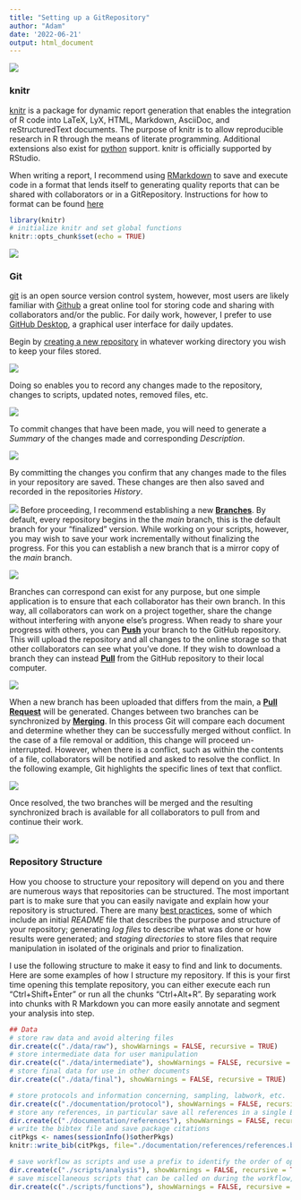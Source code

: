 ```yaml
---
title: "Setting up a GitRepository"
author: "Adam"
date: '2022-06-21'
output: html_document
---
```

![](https://yihui.org/knitr/images/knit-logo.png)

### knitr

[knitr](https://yihui.org/knitr/) is a package for dynamic report generation that enables the integration of R code into LaTeX, LyX, HTML, Markdown, AsciiDoc, and reStructuredText documents. The purpose of knitr is to allow reproducible research in R through the means of literate programming. Additional extensions also exist for [python](https://rstudio.github.io/reticulate/articles/r_markdown.html) support. knitr is officially supported by RStudio.

When writing a report, I recommend using [RMarkdown](https://rmarkdown.rstudio.com/lesson-2.html) to save and execute code in a format that lends itself to generating quality reports that can be shared with collaborators or in a GitRepository. Instructions for how to format can be found [here](https://www.rstudio.com/wp-content/uploads/2015/03/rmarkdown-reference.pdf)

```r
library(knitr)
# initialize knitr and set global functions
knitr::opts_chunk$set(echo = TRUE)
```

![](https://desktop.github.com/images/desktop-icon.svg)

### Git

[git](https://git-scm.com/) is an open source version control system, however, most users are likely familiar with [Github](https://github.com/) a great online tool for storing code and sharing with collaborators and/or the public. For daily work, however, I prefer to use [GitHub Desktop](https://desktop.github.com/), a graphical user interface for daily updates.

Begin by [creating a new repository](https://docs.github.com/en/desktop/installing-and-configuring-github-desktop/overview/creating-your-first-repository-using-github-desktop) in whatever working directory you wish to keep your files stored. 

![](https://docs.github.com/assets/cb-23291/images/help/desktop/getting-started-guide/create-and-clone-a-tutorial-repository.png)

Doing so enables you to record any changes made to the repository, changes to scripts, updated notes, removed files, etc. 

![](https://docs.github.com/assets/cb-13221/images/help/desktop/getting-started-guide/viewing-changes.png) 

To commit changes that have been made, you will need to generate a *Summary* of the changes made and corresponding *Description*. 

![](https://docs.github.com/assets/cb-16055/images/help/desktop/getting-started-guide/commit-area.png) 

By committing the changes you confirm that any changes made to the files in your repository are saved. These changes are then also saved and recorded in the repositories *History*.  

![](https://docs.github.com/assets/cb-84829/images/help/desktop/getting-started-guide/history-view.png)
Before proceeding, I recommend establishing a new [**Branches**](https://docs.github.com/en/desktop/contributing-and-collaborating-using-github-desktop/keeping-your-local-repository-in-sync-with-github/syncing-your-branch). By default, every repository begins in the the *main* branch, this is the default branch for your "finalized" version. While working on your scripts, however, you may wish to save your work incrementally without finalizing the progress. For this you can establish a new branch that is a mirror copy of the *main* branch.  

![](https://docs.github.com/assets/cb-19560/images/help/desktop/current-branch-menu.png) 

Branches can correspond can exist for any purpose, but one simple application is to ensure that each collaborator has their own branch. In this way, all collaborators can work on a project together, share the change without interfering with anyone else's progress. When ready to share your progress with others, you can [**Push**](https://docs.github.com/en/desktop/contributing-and-collaborating-using-github-desktop/making-changes-in-a-branch/pushing-changes-to-github) your branch to the GitHub repository. This will upload the repository and all changes to the online storage so that other collaborators can see what you've done. If they wish to download a branch they can instead [**Pull**](https://docs.github.com/en/pull-requests/collaborating-with-pull-requests/proposing-changes-to-your-work-with-pull-requests/creating-a-pull-request) from the GitHub repository to their local computer.

![](https://docs.github.com/assets/cb-22694/images/help/desktop/push-origin-button.png) 

When a new branch has been uploaded that differs from the main, a [**Pull Request**](https://docs.github.com/en/pull-requests/collaborating-with-pull-requests/proposing-changes-to-your-work-with-pull-requests/about-pull-requests) will be generated. Changes between two branches can be synchronized by [**Merging**](https://docs.github.com/en/pull-requests/collaborating-with-pull-requests/addressing-merge-conflicts/resolving-a-merge-conflict-on-github). In this process Git will compare each document and determine whether they can be successfully merged without conflict. In the case of a file removal or addition, this change will proceed un-interrupted. However, when there is a conflict, such as within the contents of a file, collaborators will be notified and asked to resolve the conflict. In the following example, Git highlights the specific lines of text that conflict.

![](https://docs.github.com/assets/cb-41496/images/help/pull_requests/view-merge-conflict-with-markers.png)

Once resolved, the two branches will be merged and the resulting synchronized brach is available for all collaborators to pull from and continue their work.


![](https://cdn1.iconfinder.com/data/icons/fs-icons-ubuntu-by-franksouza-light/128/inode-directory.png)

### Repository Structure

How you choose to structure your repository will depend on you and there are numerous ways that repositories can be structured. The most important part is to make sure that you can easily navigate and explain how your repository is structured. There are many [best practices](https://medium.com/code-factory-berlin/github-repository-structure-best-practices-248e6effc405), some of which include an initial *README* file that describes the purpose and structure of your repository; generating *log files* to describe what was done or how results were generated; and *staging directories* to store files that require manipulation in isolated of the originals and prior to finalization. 

I use the following structure to make it easy to find and link to documents. Here are some examples of how I structure my repository. If this is your first time opening this template repository, you can either execute each run "Ctrl+Shift+Enter" or run all the chunks "Ctrl+Alt+R". By separating work into chunks with R Markdown you can more easily annotate and segment your analysis into step.

```r
## Data 
# store raw data and avoid altering files
dir.create(c("./data/raw"), showWarnings = FALSE, recursive = TRUE)
# store intermediate data for user manipulation
dir.create(c("./data/intermediate"), showWarnings = FALSE, recursive = TRUE)
# store final data for use in other documents
dir.create(c("./data/final"), showWarnings = FALSE, recursive = TRUE)
```

```r
# store protocols and information concerning, sampling, labwork, etc.  
dir.create(c("./documentation/protocol"), showWarnings = FALSE, recursive = TRUE)
# store any references, in particular save all references in a single BibTex format
dir.create(c("./documentation/references"), showWarnings = FALSE, recursive = TRUE)
# write the bibtex file and save package citations
citPkgs <- names(sessionInfo()$otherPkgs)
knitr::write_bib(citPkgs, file="./documentation/references/references.bib")
```

```r
# save workflow as scripts and use a prefix to identify the order of operation, e.g. 01-initialize.Rmd
dir.create(c("./scripts/analysis"), showWarnings = FALSE, recursive = TRUE)
# save miscellaneous scripts that can be called on during the workflow, e.g. plot_table.R
dir.create(c("./scripts/functions"), showWarnings = FALSE, recursive = TRUE)
```

